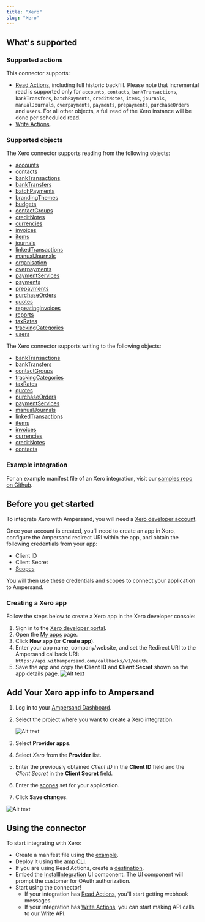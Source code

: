 ```yaml
---
title: "Xero"
slug: "Xero"
---
```

## What's supported

### Supported actions

This connector supports:
- [Read Actions](/read-actions), including full historic backfill. Please note that incremental read is supported only for `accounts`, `contacts`, `bankTransactions`, `bankTransfers`, `batchPayments`, `creditNotes`, `items`, `journals`, `manualJournals`, `overpayments`, `payments`, `prepayments`, `purchaseOrders` and `users`. For all other objects, a full read of the Xero instance will be done per scheduled read.
- [Write Actions](/write-actions).

### Supported objects
The Xero connector supports reading from the following objects:
- [accounts](https://developer.xero.com/documentation/api/accounting/accounts)
- [contacts](https://developer.xero.com/documentation/api/accounting/contacts)
- [bankTransactions](https://developer.xero.com/documentation/api/accounting/banktransactions)
- [bankTransfers](https://developer.xero.com/documentation/api/accounting/banktransfers)
- [batchPayments](https://developer.xero.com/documentation/api/accounting/batchpayments)
- [brandingThemes](https://developer.xero.com/documentation/api/accounting/brandingthemes)
- [budgets](https://developer.xero.com/documentation/api/accounting/budgets)
- [contactGroups](https://developer.xero.com/documentation/api/accounting/contactgroups)
- [creditNotes](https://developer.xero.com/documentation/api/accounting/creditnotes)
- [currencies](https://developer.xero.com/documentation/api/accounting/currencies)
- [invoices](https://developer.xero.com/documentation/api/accounting/invoices)
- [items](https://developer.xero.com/documentation/api/accounting/items)
- [journals](https://developer.xero.com/documentation/api/accounting/journals)
- [linkedTransactions](https://developer.xero.com/documentation/api/accounting/linkedtransactions)
- [manualJournals](https://developer.xero.com/documentation/api/accounting/manualjournals)
- [organisation](https://developer.xero.com/documentation/api/accounting/organisation)
- [overpayments](https://developer.xero.com/documentation/api/accounting/overpayments)
- [paymentServices](https://developer.xero.com/documentation/api/accounting/paymentservices)
- [payments](https://developer.xero.com/documentation/api/accounting/payments)
- [prepayments](https://developer.xero.com/documentation/api/accounting/prepayments)
- [purchaseOrders](https://developer.xero.com/documentation/api/accounting/purchaseorders)
- [quotes](https://developer.xero.com/documentation/api/accounting/quotes)
- [repeatingInvoices](https://developer.xero.com/documentation/api/accounting/repeatinginvoices)
- [reports](https://developer.xero.com/documentation/api/accounting/reports)
- [taxRates](https://developer.xero.com/documentation/api/accounting/taxrates)
- [trackingCategories](https://developer.xero.com/documentation/api/accounting/trackingcategories)
- [users](https://developer.xero.com/documentation/api/accounting/users)

The Xero connector supports writing to the following objects:
- [bankTransactions](https://developer.xero.com/documentation/api/accounting/banktransactions)
- [bankTransfers](https://developer.xero.com/documentation/api/accounting/banktransfers)
- [contactGroups](https://developer.xero.com/documentation/api/accounting/contactgroups)
- [trackingCategories](https://developer.xero.com/documentation/api/accounting/trackingcategories)
- [taxRates](https://developer.xero.com/documentation/api/accounting/taxrates)
- [quotes](https://developer.xero.com/documentation/api/accounting/quotes)
- [purchaseOrders](https://developer.xero.com/documentation/api/accounting/purchaseorders)
- [paymentServices](https://developer.xero.com/documentation/api/accounting/paymentservices)
- [manualJournals](https://developer.xero.com/documentation/api/accounting/manualjournals)
- [linkedTransactions](https://developer.xero.com/documentation/api/accounting/linkedtransactions)
- [items](https://developer.xero.com/documentation/api/accounting/items)
- [invoices](https://developer.xero.com/documentation/api/accounting/invoices)
- [currencies](https://developer.xero.com/documentation/api/accounting/currencies)
- [creditNotes](https://developer.xero.com/documentation/api/accounting/creditnotes)
- [contacts](https://developer.xero.com/documentation/api/accounting/contacts)

### Example integration

For an example manifest file of an Xero integration, visit our [samples repo on Github](https://github.com/amp-labs/samples/blob/main/xero/amp.yaml).

## Before you get started

To integrate Xero with Ampersand, you will need a [Xero developer account](https://developer.xero.com/).

Once your account is created, you'll need to create an app in Xero, configure the Ampersand redirect URI within the app, and obtain the following credentials from your app:

- Client ID
- Client Secret
- [Scopes](https://developer.xero.com/documentation/guides/oauth2/scopes)

You will then use these credentials and scopes to connect your application to Ampersand.


### Creating a Xero app

Follow the steps below to create a Xero app in the Xero developer console:

1. Sign in to the [Xero developer portal](https://developer.xero.com/).
2. Open the [My apps](https://developer.xero.com/app/manage) page.
3. Click **New app** (or **Create app**).
4. Enter your app name, company/website, and set the Redirect URI to the Ampersand callback URI: `https://api.withampersand.com/callbacks/v1/oauth`.
6. Save the app and copy the **Client ID** and **Client Secret** shown on the app details page.
   ![Alt text](/images/provider-guides/xero_oauth.gif)


## Add Your Xero app info to Ampersand

1. Log in to your [Ampersand Dashboard](https://dashboard.withampersand.com).

2. Select the project where you want to create a Xero integration.

   ![Alt text](/images/provider-guides/dd47b7a-Ampersand.png)

3. Select **Provider apps**.

4. Select _Xero_ from the **Provider** list.

5. Enter the previously obtained _Client ID_ in the **Client ID** field and the _Client Secret_ in the **Client Secret** field.

6. Enter the [scopes](https://developer.xero.com/documentation/oauth2/scopes) set for your application.

7. Click **Save changes**.


![Alt text](/images/provider-guides/xero_provider.gif)


## Using the connector

To start integrating with Xero:
- Create a manifest file using the [example](https://github.com/amp-labs/samples/blob/main/xero/amp.yaml).
- Deploy it using the [amp CLI](/cli/overview).
- If you are using Read Actions, create a [destination](/destinations).
- Embed the [InstallIntegration](/embeddable-ui-components#install-integration) UI component. The UI component will prompt the customer for OAuth authorization.
- Start using the connector!
   - If your integration has [Read Actions](/read-actions), you'll start getting webhook messages.
   - If your integration has [Write Actions](/write-actions), you can start making API calls to our Write API.
